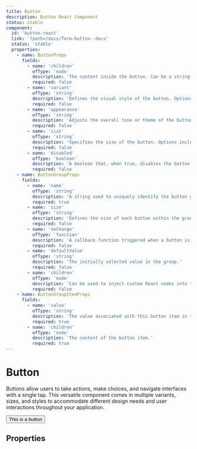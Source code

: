 ```yaml
---
title: Button
description: Button React Component
status: stable
component:
  id: 'button-react'
  link: '?path=/docs/form-button--docs'
  status: 'stable'
  properties:
    - name: ButtonProps
      fields:
        - name: 'children'
          ofType: 'node'
          description: 'The content inside the button. Can be a string or any valid React node.'
          required: false
        - name: 'variant'
          ofType: 'string'
          description: 'Defines the visual style of the button. Options include: primary, secondary, flat.'
          required: false
        - name: 'appearance'
          ofType: 'string'
          description: 'Adjusts the overall tone or theme of the button. Options are: default, dark, light.'
          required: false
        - name: 'size'
          ofType: 'string'
          description: 'Specifies the size of the button. Options include: small, medium, large.'
          required: false
        - name: 'disabled'
          ofType: 'boolean'
          description: 'A boolean that, when true, disables the button and prevents interaction.'
          required: false
    - name: ButtonGroupProps
      fields:
        - name: 'name'
          ofType: 'string'
          description: 'A string used to uniquely identify the button group. Useful for forms or accessibility purposes.'
          required: true
        - name: 'size'
          ofType: 'string'
          description: 'Defines the size of each button within the group. Options include: small, medium, large.'
          required: false
        - name: 'onChange'
          ofType: 'function'
          description: 'A callback function triggered when a button is selected. It receives the selected value.'
          required: false
        - name: 'defaultValue'
          ofType: 'string'
          description: 'The initially selected value in the group.'
          required: false
        - name: 'children'
          ofType: 'node'
          description: 'Can be used to inject custom React nodes into the group (if needed for flexibility).'
          required: false
    - name: ButtonGroupItemProps
      fields:
        - name: 'value'
          ofType: 'string'
          description: 'The value associated with this button item in the group.'
          required: true
        - name: 'children'
          ofType: 'node'
          description: 'The content of the button item.'
          required: true
---
```


# Button

Buttons allow users to take actions, make choices, and navigate interfaces with a single tap. 
This versatile component comes in multiple variants, sizes, and styles to accommodate different design needs and user interactions throughout your application.

<Section current="react" >

<ComponentPreview>
  <Button>This is a button</Button>
</ComponentPreview>

## Properties

<ComponentPropertiesTable componentId="button-react" />

</Section>
